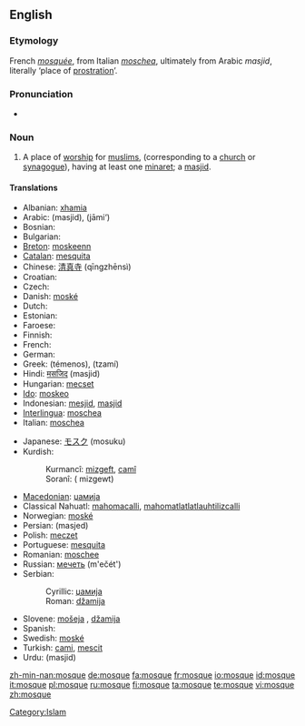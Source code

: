 ==English==

{{wikipedia}}

===Etymology===
French ''[[mosquée]]'', from Italian ''[[moschea]]'', ultimately from Arabic {{ARchar|[[مسجد]]}} ''masjid'', literally ‘place of [[prostration]]’.

===Pronunciation===
*{{audio|en-us-mosque.ogg|Audio (US)}}

===Noun===
{{en-noun}}

# {{Islam}} A place of [[worship]] for [[muslims]], (corresponding to a [[church]] or [[synagogue]]), having at least one [[minaret]]; a [[masjid]].

====Translations====
{{top}}
*Albanian: [[xhamia]]
*Arabic: {{ARchar|[[مسجد]]}} (masjid), {{ARchar|[[جامع]]}} (jāmi‘)
* Bosnian: {{t-|bs|džamija|f}}
* Bulgarian: {{t+|bg|джамия|f}}
*[[Breton]]: [[moskeenn]] {{f}}
*[[Catalan]]: [[mesquita]] {{f}}
*Chinese: [[清真寺]] (qīngzhēnsì)
* Croatian: {{t-|hr|džamija|f}}
* Czech: {{t+|cs|mešita|f}}
*Danish: [[moské]]
* Dutch: {{t+|nl|moskee|f}}
* Estonian: {{t-|et|mošee}}
* Faroese: {{t-|fo|moska|f|xs=Faroese}}
* Finnish: {{t+|fi|moskeija}}
* French: {{t+|fr|mosquée|f}}
* German: {{t+|de|Moschee|f}}
*Greek: {{t|el|τέμενος|n|}} (témenos), {{t+|el|τζαμί|n|}} (tzamí)
*Hindi: [[मसजिद]] (masjid)
*Hungarian: [[mecset]]
*[[Ido]]: [[moskeo]]
*Indonesian: [[mesjid]],  [[masjid]]
*[[Interlingua]]: [[moschea]]
*Italian: [[moschea]]
{{mid}}
*Japanese: [[モスク]] (mosuku)
*Kurdish:
*:Kurmancî: [[mizgeft]], [[camî]]
*:Soranî: {{KUchar|[[مزگه‌وت]]}}( mizgewt)
*[[Macedonian]]: [[џамија]] {{f}}
*Classical Nahuatl: [[mahomacalli]], [[mahomatlatlatlauhtilizcalli]]
*Norwegian: [[moské]]
*Persian: {{FAchar|[[مسجد]]}} (masjed)
*Polish: [[meczet]] {{m}}
*Portuguese: [[mesquita]]
*Romanian: [[moschee]] {{f}}
*Russian: [[мечеть]] (m'ečét') {{f}}
*Serbian:
*:Cyrillic: [[џамија#Serbian|џамија]] {{f}}
*:Roman: [[džamija#Serbian|džamija]] {{f}}
*Slovene: [[mošeja]] {{f}}, [[džamija]] {{f}}
* Spanish: {{t-|es|mezquita}}
*Swedish: [[moské]]
*Turkish: [[cami]], [[mescit]]
*Urdu: {{URchar|[[مسجد]]}} (masjid)
{{bottom}}

[[Category:Islam]]

[[zh-min-nan:mosque]]
[[de:mosque]]
[[fa:mosque]]
[[fr:mosque]]
[[io:mosque]]
[[id:mosque]]
[[it:mosque]]
[[pl:mosque]]
[[ru:mosque]]
[[fi:mosque]]
[[ta:mosque]]
[[te:mosque]]
[[vi:mosque]]
[[zh:mosque]]